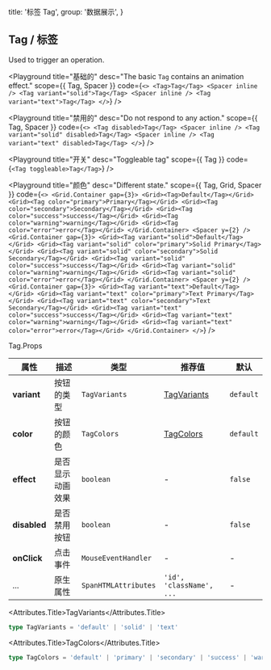 
  title: '标签 Tag',
  group: '数据展示',
}

## Tag / 标签

Used to trigger an operation.

<Playground
  title="基础的"
  desc="The basic `Tag` contains an animation effect."
  scope={{ Tag, Spacer }}
  code={`
  <>
    <Tag>Tag</Tag>
    <Spacer inline />
    <Tag variant="solid">Tag</Tag>
    <Spacer inline />
    <Tag variant="text">Tag</Tag>
  </>
`}
/>

<Playground
  title="禁用的"
  desc="Do not respond to any action."
  scope={{ Tag, Spacer }}
  code={`
    <>
      <Tag disabled>Tag</Tag>
      <Spacer inline />
      <Tag variant="solid" disabled>Tag</Tag>
      <Spacer inline />
      <Tag variant="text" disabled>Tag</Tag>
    </>
  `}
/>

<Playground
  title="开关"
  desc="Toggleable tag"
  scope={{ Tag }}
  code={`
    <Tag toggleable>Tag</Tag>
  `}
/>

<Playground
  title="颜色"
  desc="Different state."
  scope={{ Tag, Grid, Spacer }}
  code={`
  <>
    <Grid.Container gap={3}>
      <Grid><Tag>Default</Tag></Grid>
      <Grid><Tag color="primary">Primary</Tag></Grid>
      <Grid><Tag color="secondary">Secondary</Tag></Grid>
      <Grid><Tag color="success">success</Tag></Grid>
      <Grid><Tag color="warning">warning</Tag></Grid>
      <Grid><Tag color="error">error</Tag></Grid>
    </Grid.Container>
    <Spacer y={2} />
    <Grid.Container gap={3}>
      <Grid><Tag variant="solid">Default</Tag></Grid>
      <Grid><Tag variant="solid" color="primary">Solid Primary</Tag></Grid>
      <Grid><Tag variant="solid" color="secondary">Solid Secondary</Tag></Grid>
      <Grid><Tag variant="solid" color="success">success</Tag></Grid>
      <Grid><Tag variant="solid" color="warning">warning</Tag></Grid>
      <Grid><Tag variant="solid" color="error">error</Tag></Grid>
    </Grid.Container>
    <Spacer y={2} />
    <Grid.Container gap={3}>
      <Grid><Tag variant="text">Default</Tag></Grid>
      <Grid><Tag variant="text" color="primary">Text Primary</Tag></Grid>
      <Grid><Tag variant="text" color="secondary">Text Secondary</Tag></Grid>
      <Grid><Tag variant="text" color="success">success</Tag></Grid>
      <Grid><Tag variant="text" color="warning">warning</Tag></Grid>
      <Grid><Tag variant="text" color="error">error</Tag></Grid>
    </Grid.Container>
  </>
`}
/>

<Attributes edit="/pages/zh-cn/components/tag.mdx">
<Attributes.Title>Tag.Props</Attributes.Title>

| 属性         | 描述             | 类型                 | 推荐值                            | 默认      |
| ------------ | ---------------- | -------------------- | --------------------------------- | --------- |
| **variant**  | 按钮的类型       | `TagVariants`     | [TagVariants](#tagVariants) | `default` |
| **color**    | 按钮的颜色       | `TagColors`       | [TagColors](#tagtypes)      | `default` |
| **effect**   | 是否显示动画效果 | `boolean`            | -                                 | `false`   |
| **disabled** | 是否禁用按钮     | `boolean`            | -                                 | `false`   |
| **onClick**  | 点击事件         | `MouseEventHandler`  | -                                 | -         |
| ...          | 原生属性         | `SpanHTMLAttributes` | `'id', 'className', ...`          | -         |

<Attributes.Title>TagVariants</Attributes.Title>

```ts
type TagVariants = 'default' | 'solid' | 'text'
```

<Attributes.Title>TagColors</Attributes.Title>

```ts
type TagColors = 'default' | 'primary' | 'secondary' | 'success' | 'warning' | 'error'
```

</Attributes>

